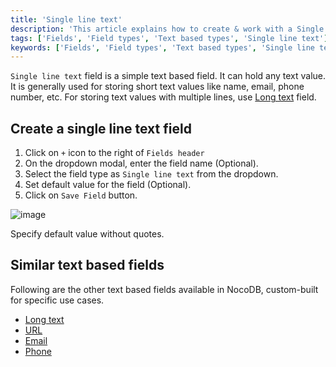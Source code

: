 ```yaml
---
title: 'Single line text'
description: 'This article explains how to create & work with a Single line text field.'
tags: ['Fields', 'Field types', 'Text based types', 'Single line text']
keywords: ['Fields', 'Field types', 'Text based types', 'Single line text', 'Create single line text field']
---
```



`Single line text` field is a simple text based field. It can hold any text value. It is generally used for storing short text values like name, email, phone number, etc. For storing text values with multiple lines, use [Long text](long-text) field. 

## Create a single line text field
1. Click on `+` icon to the right of `Fields header`
2. On the dropdown modal, enter the field name (Optional).
3. Select the field type as `Single line text` from the dropdown.
4. Set default value for the field (Optional).
5. Click on `Save Field` button.

![image](/img/v2/fields/types/singlelinetext.png)

<Callout type="info">
    Specify default value without quotes.
</Callout>

## Similar text based fields
Following are the other text based fields available in NocoDB, custom-built for specific use cases.
- [Long text](long-text)
- [URL](url)
- [Email](email)
- [Phone](phonenumber)
  



